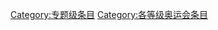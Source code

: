 {{catmore1|[[WikiProject:奥运会|WikiProject:奥运会]]}}
{{Articles by Quality|topic=奥运会|project=奥运会|format=TOC}}
{{empty category}}

[[Category:专题级条目|Category:专题级条目]]
[[Category:各等级奥运会条目|Category:各等级奥运会条目]]